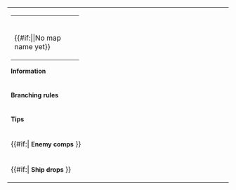 {| style="background:#def; border:1px solid lightblue; width:100%; {{border-radius|16px 8px 16px 8px}};"
|-
|rowspan="1" valign="top" |
{| width="100%" style="margin:0px 0px 10px 0px;"
|-
|style="font-weight:bold; font-size:16px; color:#00f"|{{{map_name|No map name yet}}}
|-
|{{#if:{{{map_japanese|}}}|{{lang|ja|{{{map_japanese}}} }}|No map name yet}}
|}
<span style="font-weight:bold; font-size:14px;">Information</span>
{{{information|* No information so far
}}}
|style="width:317px;" valign="top" |<div>{{{banner|[[File:Map_placeholder.png|317px]]}}}</div>{{Sticky|{{{map_image|[[File:Map_placeholder_branch.png|317px]]}}}}}
|-
|colspan="2" |
<span style="font-weight:bold; font-size:14px;">Branching rules</span>
{{{branching|* No branching rules known
}}}
|-
|colspan="2" |
<span style="font-weight:bold; font-size:14px;">Tips</span>
{{{tips|* No tips specified
}}}
|-
|colspan="2" |
{{#if:{{{comps|}}}|
<span style="font-weight:bold; font-size:14px;">Enemy comps</span>
{{{comps}}}
}}
|-
|colspan="2" |
{{#if:{{{drops|}}}|
<span style="font-weight:bold; font-size:14px;">Ship drops</span>
{{{drops}}}
}}
|}
<noinclude>
<!--PLEASE DO NOT ADD DOCUMENTATION/CATEGORIES/INTERWIKIS HERE-->
{{Documentation}}
<!--MAKE ADDITIONS TO THE /doc SUBPAGE INSTEAD, THANKS-->
</noinclude>